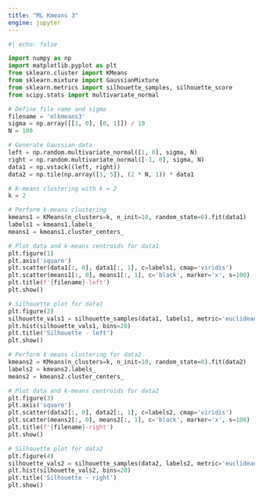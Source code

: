```yaml
---
title: "ML Kmeans 3"
engine: jupyter
---
```


```python

#| echo: false

import numpy as np
import matplotlib.pyplot as plt
from sklearn.cluster import KMeans
from sklearn.mixture import GaussianMixture
from sklearn.metrics import silhouette_samples, silhouette_score
from scipy.stats import multivariate_normal

# Define file name and sigma
filename = 'mlkmeans3'
sigma = np.array([[1, 0], [0, 1]]) / 10
N = 100

# Generate Gaussian data
left = np.random.multivariate_normal([1, 0], sigma, N)
right = np.random.multivariate_normal([-1, 0], sigma, N)
data1 = np.vstack((left, right))
data2 = np.tile(np.array([1, 5]), (2 * N, 1)) * data1

# K-means clustering with k = 2
k = 2

# Perform k-means clustering
kmeans1 = KMeans(n_clusters=k, n_init=10, random_state=0).fit(data1)
labels1 = kmeans1.labels_
means1 = kmeans1.cluster_centers_

# Plot data and k-means centroids for data1
plt.figure(1)
plt.axis('square')
plt.scatter(data1[:, 0], data1[:, 1], c=labels1, cmap='viridis')
plt.scatter(means1[:, 0], means1[:, 1], c='black', marker='x', s=100)
plt.title(f'{filename}-left')
plt.show()

# Silhouette plot for data1
plt.figure(2)
silhouette_vals1 = silhouette_samples(data1, labels1, metric='euclidean')
plt.hist(silhouette_vals1, bins=20)
plt.title('Silhouette - left')
plt.show()

# Perform k-means clustering for data2
kmeans2 = KMeans(n_clusters=k, n_init=10, random_state=0).fit(data2)
labels2 = kmeans2.labels_
means2 = kmeans2.cluster_centers_

# Plot data and k-means centroids for data2
plt.figure(3)
plt.axis('square')
plt.scatter(data2[:, 0], data2[:, 1], c=labels2, cmap='viridis')
plt.scatter(means2[:, 0], means2[:, 1], c='black', marker='x', s=100)
plt.title(f'{filename}-right')
plt.show()

# Silhouette plot for data2
plt.figure(4)
silhouette_vals2 = silhouette_samples(data2, labels2, metric='euclidean')
plt.hist(silhouette_vals2, bins=20)
plt.title('Silhouette - right')
plt.show()


```